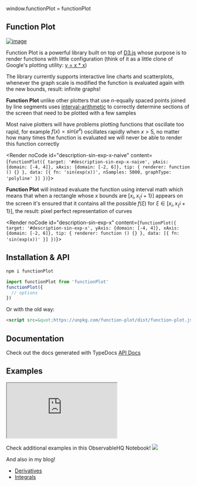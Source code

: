 window.functionPlot = functionPlot

<Meta title="Introduction" component={FunctionPlot} />

## Function Plot

[![image](https://user-images.githubusercontent.com/1616682/93912098-23060300-fcb8-11ea-823f-be8dfe9c24b9.png)](http://mauriciopoppe.github.io/function-plot/)

Function Plot is a powerful library built on top of <a href="http://d3js.org/">D3.js</a> whose purpose
is to render functions with little configuration (think of it as a little clone of Google's plotting
utility: [y = x * x](https://www.google.com/webhp?sourceid=chrome-instant&ion=1&espv=2&es_th=1&ie=UTF-8#q=y+%3D+x+%5E+2))

The library currently supports interactive line charts and scatterplots,
whenever the graph scale is modified the function is evaluated again with
the new bounds, result: infinite graphs!

**Function Plot** unlike other plotters that use $n$-equally spaced points joined by line segments
uses <a href="https://github.com/mauriciopoppe/interval-arithmetic">interval-arithmetic</a> to
correctly determine sections of the screen that need to be plotted with a few samples

Most naive plotters will have problems plotting functions that oscillate too rapid,
for example $f(x) = sin(e^x)$ oscillates rapidly when $x > 5$, no matter how many times the
function is evaluated we will never be able to render this function correctly

<Render noCode id="description-sin-exp-x-naive" content={`
functionPlot({
  target: '#description-sin-exp-x-naive',
  yAxis: {domain: [-4, 4]},
  xAxis: {domain: [-2, 6]},
  tip: {
    renderer: function () {}
  },
  data: [{
    fn: 'sin(exp(x))',
    nSamples: 5000,
    graphType: 'polyline'
  }]
})
`}></Render>

**Function Plot** will instead evaluate the function using interval math which means that when
a rectangle whose $x$ bounds are $[x_i, x_\{i + 1\}]$ appears on the screen it's ensured that it
contains all the possible $f(\xi)$ for $\xi \in [x_i, x_\{i+1\}]$, the result: pixel perfect
representation of curves

<Render noCode id="description-sin-exp-x" content={`
functionPlot({
  target: '#description-sin-exp-x',
  yAxis: {domain: [-4, 4]},
  xAxis: {domain: [-2, 6]},
  tip: {
    renderer: function () {}
  },
  data: [{
    fn: 'sin(exp(x))'
  }]
})
`}></Render>

## Installation & API

```sh
npm i functionPlot
```

```jsx
import functionPlot from 'functionPlot'
functionPlot({
  // options
})
```

Or with the old way:

```html
<script src=&quot;https://unpkg.com/function-plot/dist/function-plot.js></script>
```

## Documentation

Check out the docs generated with TypeDocs <a href="./docs/interfaces/_src_types_.functionplotoptions.html">API Docs</a>

## Examples

<iframe src="https://codesandbox.io/embed/muddy-cdn-ibl5x?fontsize=14&hidenavigation=1&theme=light"
        style={{ width: '100%', height: 500, border: 0, "border-radius": 4, overflow: "hidden"}}
        title="muddy-cdn-ibl5x"
        allow="accelerometer; ambient-light-sensor; camera; encrypted-media; geolocation; gyroscope; hid; microphone; midi; payment; usb; vr; xr-spatial-tracking"
        sandbox="allow-forms allow-modals allow-popups allow-presentation allow-same-origin allow-scripts"
></iframe>

Check additional examples in this ObservableHQ Notebook! <a target="_blank" href="https://observablehq.com/@mauriciopoppe/function-plot" ><img src="https://user-images.githubusercontent.com/1616682/93041565-a9a84980-f601-11ea-900e-4e6809b5fa96.png" /></a>

And also in my blog!

- <a target="_blank" href="https://www.mauriciopoppe.com/notes/mathematics/calculus/derivative/">Derivatives</a>
- <a target="_blank" href="https://www.mauriciopoppe.com/notes/mathematics/calculus/integral/">Integrals</a>
